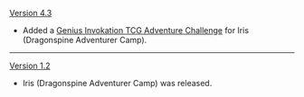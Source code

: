 {{Change History/Header}}
[[Version 4.3]]
* Added a [[Genius Invokation TCG/Stage/Iris (Dragonspine Adventurer Camp)/Honor and Legend|Genius Invokation TCG Adventure Challenge]] for Iris (Dragonspine Adventurer Camp).
----
[[Version 1.2]]
* Iris (Dragonspine Adventurer Camp) was released.
